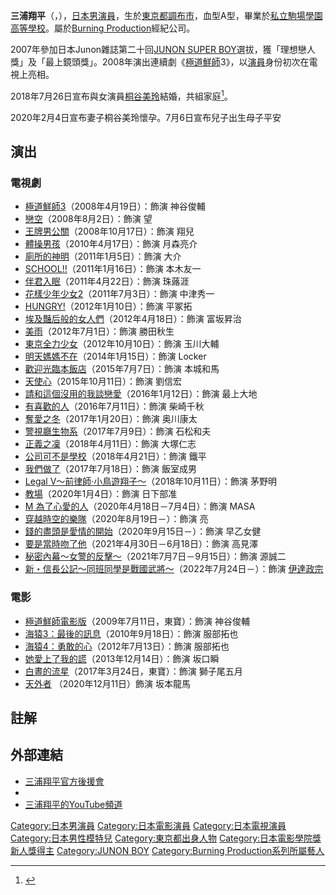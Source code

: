 {{藝人
| 姓名 = 三浦翔平
| 類型 = 男演員
| 圖片 = 
| 圖片簡介 = 
| 圖片尺寸 = 
| 外文名   = {{lang|ja|三浦 翔平}}
| 外文     = ja
| 羅馬拼音 = Miura Shōhei
| 原名 = 
| 綽號 = 
| 出生日期 = {{birth_date_and_age|1988|6|3}}
| 出生地點 = {{flag|Japan|1947}}[[東京都|東京都]][[調布市|調布市]]
| 國籍 = {{JPN}}
| 逝世 = 
| 音樂類型 = 
| 職業 = [[演員|演員]]
| 配偶 = {{marriage|[[桐谷美玲|桐谷美玲]]|2018}}<ref name="marry_official">{{Cite web|url=https://shohei.fanmo.jp/info.php?id=582|title=ご報告|accessdate=2018-07-26|date=2018-07-26|archive-date=2018-07-26|archive-url=https://web.archive.org/web/20180726103602/https://shohei.fanmo.jp/info.php?id=582|dead-url=no}}</ref>
| 兒女 = 1子
| 活躍年代 = 2007年至今
| 唱片公司 = 
| 經紀公司 = [[Burning_Production|Burning Production]]
| 相關團體 = 
| 網站 = {{Official|http://www.jap.jp/shohei/}}
| IMDb = 3178057
| 現任成員 = 
| 過往成員 = 
}}
{{Japanese
|japanese=三浦 翔平
|kana=みうら しょうへい
|romaji=Miura Shōhei
}}

'''三浦翔平'''（{{jpn|j=三浦 翔平|hg=みうら しょうへい|rm=Miura Shōhei}}，{{bd|1988年|6月3日|||Miura Shohei}}），[[日本|日本]][[男演員|男演員]]，生於[[東京都|東京都]][[調布市|調布市]]，血型A型，畢業於[[私立駒場學園高等學校|私立駒場學園高等學校]]。屬於[[Burning_Production|Burning Production]]經紀公司。

2007年參加日本Junon雜誌第二十回[[JUNON_SUPER_BOY|JUNON SUPER BOY]]選拔，獲「理想戀人獎」及「最上鏡頭獎」。2008年演出連續劇《[[極道鮮師|極道鮮師]]3》，以[[演員|演員]]身份初次在電視上亮相。

2018年7月26日宣布與女演員[[桐谷美玲|桐谷美玲]]結婚，共組家庭<ref>{{cite web|url=https://www.oricon.co.jp/news/2116284/full/|title=三浦翔平&桐谷美玲が結婚報告「いつまでも笑っていられるような家庭を」＞|date=2018-07-26|accessdate=2018-07-26|language=ja|publisher=[[oricon|oricon]]|archive-date=2018-07-26|archive-url=https://web.archive.org/web/20180726071923/https://www.oricon.co.jp/news/2116284/full/|dead-url=no}}</ref>。

2020年2月4日宣布妻子桐谷美玲懷孕。7月6日宣布兒子出生母子平安

== 演出 ==
=== 電視劇 ===
* [[極道鮮師|極道鮮師3]]（2008年4月19日）：飾演 神谷俊輔
* [[戀空|戀空]]（2008年8月2日）：飾演 望
* [[王牌男公關|王牌男公關]]（2008年10月17日）：飾演 翔兒
* [[體操男孩|體操男孩]]（2010年4月17日）：飾演 月森亮介
* [[廁所的神明|廁所的神明]]（2011年1月5日）：飾演 大介
* [[SCHOOL!!|SCHOOL!!]]（2011年1月16日）：飾演 本木友一
* [[伴君入眠|伴君入眠]]（2011年4月22日）：飾演 珠蕗涯
* [[花樣少年少女2|花樣少年少女2]]（2011年7月3日）：飾演 中津秀一
* [[HUNGRY!|HUNGRY!]]（2012年1月10日）：飾演 平冢拓
* [[埃及豔后般的女人們|埃及豔后般的女人們]]（2012年4月18日）：飾演 富坂昇治
* [[美雨|美雨]]（2012年7月1日）：飾演 勝田秋生
* [[東京全力少女|東京全力少女]]（2012年10月10日）：飾演 玉川大輔
* [[明天媽媽不在|明天媽媽不在]]（2014年1月15日）：飾演 Locker
* [[歡迎光臨本飯店|歡迎光臨本飯店]]（2015年7月7日）：飾演 本城和馬
* [[天使心|天使心]]（2015年10月11日）：飾演 劉信宏
* [[請和這個沒用的我談戀愛|請和這個沒用的我談戀愛]]（2016年1月12日）：飾演 最上大地
* [[有喜歡的人|有喜歡的人]]（2016年7月11日）：飾演 柴崎千秋
* [[奪愛之冬|奪愛之冬]]（2017年1月20日）：飾演 奥川康太
* [[警視廳生物系|警視廳生物系]]（2017年7月9日）：飾演 石松和夫
* [[正義之凜|正義之凜]]（2018年4月11日）：飾演 大塚仁志
* [[公司可不是學校|公司可不是學校]]（2018年4月21日）：飾演 鐵平
* [[我們做了|我們做了]]（2017年7月18日）：飾演 飯室成男
* [[Legal_V～前律師·小鳥遊翔子～|Legal V～前律師·小鳥遊翔子～]]（2018年10月11日）：飾演 茅野明
* [[教場_(小說)|教場]]（2020年1月4日）：飾演 日下部准
* [[M_為了心愛的人|M 為了心愛的人]]（2020年4月18日－7月4日）：飾演 MASA
* [[穿越時空的樂隊|穿越時空的樂隊]]（2020年8月19日－）：飾演 亮
* [[錢的盡頭是愛情的開始|錢的盡頭是愛情的開始]]（2020年9月15日－）：飾演 早乙女健
* [[要是當時吻了他|要是當時吻了他]]（2021年4月30日－6月18日）：飾演 高見澤
* [[秘密內幕～女警的反擊～|秘密內幕～女警的反擊～]]（2021年7月7日－9月15日）：飾演 源誠二
* [[新·信長公記～信長君與我～#電視劇|新・信長公記～同班同學是戰國武將～]]（2022年7月24日－）：飾演 [[伊達政宗|伊達政宗]]

=== 電影 ===
* [[極道鮮師電影版|極道鮮師電影版]]（2009年7月11日，東寶）：飾演 神谷俊輔
* [[海猿3：最後的訊息|海猿3：最後的訊息]]（2010年9月18日）：飾演 服部拓也
* [[海猿4：勇敢的心|海猿4：勇敢的心]]（2012年7月13日）：飾演 服部拓也
* [[她愛上了我的謊|她愛上了我的謊]]（2013年12月14日）：飾演 坂口瞬
* [[白晝的流星|白晝的流星]]（2017年3月24日，東寶）：飾演 獅子尾五月
* [[天外者|天外者]] （2020年12月11日）飾演 坂本龍馬

== 註解 ==
{{Reflist|2}}

== 外部連結 ==
* [https://shohei.fanmo.jp/ 三浦翔平官方後援會]{{Wayback|url=https://shohei.fanmo.jp/ |date=20180726103600 }} {{ja}}
* {{Instagram|shohei.63}}
*[https://youtube.com/channel/UC6Nn4Uj6vny6WUQs7veM1vA 三浦翔平的YouTube頻道] {{Wayback|url=https://youtube.com/channel/UC6Nn4Uj6vny6WUQs7veM1vA |date=20220204234629 }} 

{{日本電影金像獎新人獎}}

{{DEFAULTSORT:Miura, Shohei}}
[[Category:日本男演員|Category:日本男演員]]
[[Category:日本電影演員|Category:日本電影演員]]
[[Category:日本電視演員|Category:日本電視演員]]
[[Category:日本男性模特兒|Category:日本男性模特兒]]
[[Category:東京都出身人物|Category:東京都出身人物]]
[[Category:日本電影學院獎新人獎得主|Category:日本電影學院獎新人獎得主]]
[[Category:JUNON_BOY|Category:JUNON BOY]]
[[Category:Burning_Production系列所屬藝人|Category:Burning Production系列所屬藝人]]